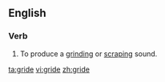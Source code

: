 ==English==

===Verb===
{{en-verb}}

# To produce a [[grind]]ing or [[scrape|scraping]] sound.

[[ta:gride]]
[[vi:gride]]
[[zh:gride]]